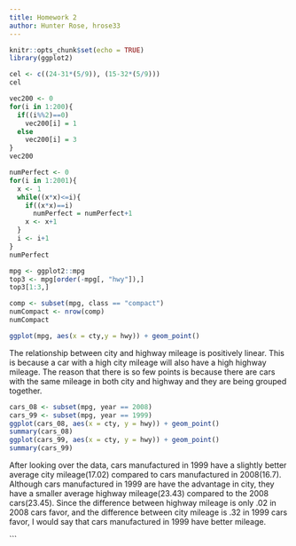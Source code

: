 ```yaml
---
title: Homework 2
author: Hunter Rose, hrose33
---
```

```r
knitr::opts_chunk$set(echo = TRUE)
library(ggplot2)
```

```r
cel <- c((24-31*(5/9)), (15-32*(5/9)))
cel
```
```r
vec200 <- 0
for(i in 1:200){
  if((i%%2)==0)
    vec200[i] = 1
  else
    vec200[i] = 3
}
vec200
```
```r
numPerfect <- 0
for(i in 1:2001){
  x <- 1
  while((x*x)<=i){
    if((x*x)==i)
      numPerfect = numPerfect+1
    x <- x+1
  }
  i <- i+1
}
numPerfect
```
```r
mpg <- ggplot2::mpg
top3 <- mpg[order(-mpg[, "hwy"]),]
top3[1:3,]
```

```r
comp <- subset(mpg, class == "compact")
numCompact <- nrow(comp)
numCompact
```

```r
ggplot(mpg, aes(x = cty,y = hwy)) + geom_point()
```



The relationship between city and highway mileage is positively linear. This is because a car with a high city mileage will also have a high highway mileage.
The reason that there is so few points is because there are cars with the same mileage in both city and highway and they are being grouped together. 

```r
cars_08 <- subset(mpg, year == 2008)
cars_99 <- subset(mpg, year == 1999)
ggplot(cars_08, aes(x = cty, y = hwy)) + geom_point()
summary(cars_08)
ggplot(cars_99, aes(x = cty, y = hwy)) + geom_point()
summary(cars_99)
```
After looking over the data, cars manufactured in 1999 have a slightly better average city mileage(17.02) compared to cars manufactured in 2008(16.7). Although cars manufactured in 1999 are have the advantage in city, they have a smaller average highway mileage(23.43) compared to the 2008 cars(23.45). Since the difference between highway mileage is only .02 in 2008 cars favor, and the difference between city mileage is .32 in 1999 cars favor, I would say that cars manufactured in 1999 have better mileage.


```